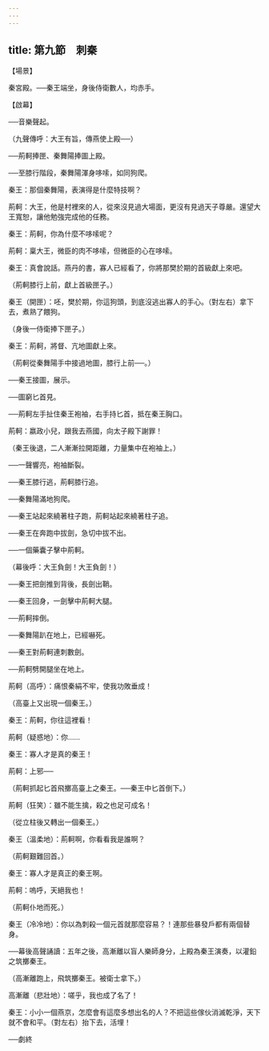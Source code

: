 ```yaml
---
---
---
```

title: 第九節　刺秦
---



【場景】

秦宮殿。──秦王端坐，身後侍衛數人，均赤手。

【啟幕】

──音樂聲起。

（九聲傳呼：大王有旨，傳燕使上殿──）

──荊軻捧匣、秦舞陽捧圖上殿。

──至膝行階段，秦舞陽渾身哆嗦，如同狗爬。

秦王：那個秦舞陽，表演得是什麼特技啊？

荊軻：大王，他是村裡來的人，從來沒見過大場面，更沒有見過天子尊嚴。還望大王寬恕，讓他勉強完成他的任務。

秦王：荊軻，你為什麼不哆嗦呢？

荊軻：稟大王，微臣的肉不哆嗦，但微臣的心在哆嗦。

秦王：真會說話。燕丹的書，寡人已經看了，你將那樊於期的首級獻上來吧。

（荊軻膝行上前，獻上首級匣子。）

秦王（開匣）：呸，樊於期，你這狗頭，到底沒逃出寡人的手心。（對左右）拿下去，煮熟了餵狗。

（身後一侍衛捧下匣子。）

秦王：荊軻，將督、亢地圖獻上來。

（荊軻從秦舞陽手中接過地圖，膝行上前──。）

──秦王接圖，展示。

──圖窮匕首見。

──荊軻左手扯住秦王袍袖，右手持匕首，抵在秦王胸口。

荊軻：嬴政小兒，跟我去燕國，向太子殿下謝罪！

（秦王後退，二人漸漸拉開距離，力量集中在袍袖上。）

──一聲響亮，袍袖斷裂。

──秦王膝行逃，荊軻膝行追。

──秦舞陽滿地狗爬。

──秦王站起來繞著柱子跑，荊軻站起來繞著柱子追。

──秦王在奔跑中拔劍，急切中拔不出。

──一個藥囊子擊中荊軻。

（幕後呼：大王負劍！大王負劍！）

──秦王把劍推到背後，長劍出鞘。

──秦王回身，一劍擊中荊軻大腿。

──荊軻摔倒。

──秦舞陽趴在地上，已經嚇死。

──秦王對荊軻連刺數劍。

──荊軻劈開腿坐在地上。

荊軻（高呼）：痛恨秦絹不牢，使我功敗垂成！

（高臺上又出現一個秦王。）

秦王：荊軻，你往這裡看！

荊軻（疑惑地）：你……

秦王：寡人才是真的秦王！

荊軻：上邪──

（荊軻抓起匕首飛擲高臺上之秦王。──秦王中匕首倒下。）

荊軻（狂笑）：雖不能生擒，殺之也足可成名！

（從立柱後又轉出一個秦王。）

秦王（溫柔地）：荊軻啊，你看看我是誰啊？

（荊軻艱難回首。）

秦王：寡人才是真正的秦王啊。

荊軻：嗚呼，天絕我也！

（荊軻仆地而死。）

秦王（冷冷地）：你以為刺殺一個元首就那麼容易？！連那些暴發戶都有兩個替身。

──幕後高聲誦讀：五年之後，高漸離以盲人樂師身分，上殿為秦王演奏，以灌鉛之筑擲秦王。

（高漸離跑上，飛筑擲秦王。被衛士拿下。）

高漸離（悲壯地）：嗟乎，我也成了名了！

秦王：小小一個燕京，怎麼會有這麼多想出名的人？不把這些傢伙消滅乾淨，天下就不會和平。（對左右）抬下去，活埋！

──劇終